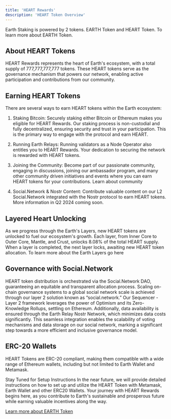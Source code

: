 ```yaml
---
title: 'HEART Rewards'
description: 'HEART Token Overview'
---
```

Earth Staking is powered by 2 tokens. EARTH Token and HEART Token. To learn more about EARTH Token. 

## About HEART Tokens

HEART Rewards represents the heart of Earth's ecosystem, with a total supply of 777,777,777,777 tokens. These HEART tokens serve as the governance mechanism that powers our network, enabling active participation and contributions from our community.

## Earning HEART Tokens
There are several ways to earn HEART tokens within the Earth ecosystem:

1. Staking Bitcoin: Securely staking either Bitcoin or Ethereum makes you eligible for HEART Rewards. Our staking process is non-custodial and fully decentralized, ensuring security and trust in your participation. This is the primary way to engage with the protocol and earn HEART. 


2. Running Earth Relays: Running validators as a Node Operator also entitles you to HEART Rewards. Your dedication to securing the network is rewarded with HEART tokens.  


3. Joining the Community: Become part of our passionate community, engaging in discussions, joining our ambassador program, and many other community driven initiatives and events where you can earn HEART tokens for your contributions. Learn about community


4. Social.Network & Nostr Content: Contribute valuable content on our L2 Social.Network integrated with the Nostr protocol to earn HEART tokens. More information in Q2 2024 coming soon. 



## Layered Heart Unlocking
As we progress through the Earth's Layers, new HEART tokens are unlocked to fuel our ecosystem's growth. Each layer, from Inner Core to Outer Core, Mantle, and Crust, unlocks 8.08% of the total HEART supply. When a layer is completed, the next layer locks, awaiting new HEART token allocation. To learn more about the Earth Layers go here


## Governance with Social.Network

HEART token distribution is orchestrated via the Social.Network DAO, guaranteeing an equitable and transparent allocation process. Scaling on-chain governance systems to a global social network scale is achieved through our layer 2 solution known as “social.network.” Our Sequencer - Layer 2 framework leverages the power of Optimism and its Zero-Knowledge Rollups, settling on Ethereum. Additionally, data availability is ensured through the Earth Relay Nostr Network, which minimizes data costs significantly. This seamless integration enables the scalability of voting mechanisms and data storage on our social network, marking a significant step towards a more efficient and inclusive governance model.

## ERC-20 Wallets
HEART Tokens are ERC-20 compliant, making them compatible with a wide range of Ethereum wallets, including but not limited to Earth Wallet and Metamask.

 Stay Tuned for Setup Instructions
In the near future, we will provide detailed instructions on how to set up and utilize the HEART Token with Metamask, Earth Wallet and other ERC20 Wallets. Your journey with HEART Rewards begins here, as you contribute to Earth's sustainable and prosperous future while earning valuable incentives along the way.

[Learn more about EARTH Token](TOKENS/earth-token)